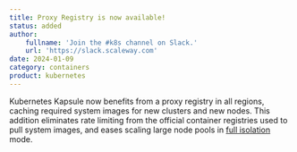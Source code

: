 ```yaml
---
title: Proxy Registry is now available!
status: added
author:
    fullname: 'Join the #k8s channel on Slack.'
    url: 'https://slack.scaleway.com'
date: 2024-01-09
category: containers
product: kubernetes
---
```


Kubernetes Kapsule now benefits from a proxy registry in all regions, caching required system images for new clusters and new nodes. 
This addition eliminates rate limiting from the official container registries used to pull system images, and eases scaling large node pools in [full isolation](https://www.scaleway.com/en/docs/containers/kubernetes/reference-content/secure-cluster-with-private-network/#what-is-the-difference-between-controlled-isolation-and-full-isolation/) mode.

